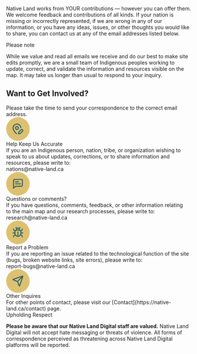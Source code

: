 Native Land works from YOUR contributions — however you can offer them. We welcome feedback and contributions of all kinds. If your nation is missing or incorrectly represented, if we are wrong in any of our information, or you have any ideas, issues, or other thoughts you would like to share, you can contact us at any of the email addresses listed below.

<div class="border-l-4 nld-border-brown-500 nld-bg-brown-50 p-4 mt-4">
  <div class="uppercase nld-text-brown-500 nld-font-jost nld-font-h5">Please note</div>

  While we value and read all emails we receive and do our best to make site edits promptly, we are a small team of Indigenous peoples working to update, correct, and validate the information and resources visible on the map. It may take us longer than usual to respond to your inquiry. 
</div>

## Want to Get Involved?

<div class="mt-4 nld-text-lg nld-text-teal-500">Please take the time to send your correspondence to the correct email address.</div>

<div className="grid grid-cols-2 gap-4 mt-8 text-center">
  <div className="nld-bg-grey-50 p-4 mt-4 rounded-xl border nld-border-teal-100">
    <svg className="m-auto -mt-12" width="64" height="64" viewBox="0 0 64 64" fill="none" xmlns="http://www.w3.org/2000/svg">
      <rect width="64" height="64" rx="32" fill="#DEC170"/>
      <path fill-rule="evenodd" clip-rule="evenodd" d="M42.501 32.0006C43.6057 32.0006 44.6651 32.4396 45.4463 33.2207C46.2273 34.0018 46.6663 35.0614 46.6663 36.166C46.6662 37.2705 46.2273 38.3303 45.4463 39.1113L40.0947 44.4577C39.6197 44.9324 39.0324 45.2798 38.3877 45.4681L34.5609 46.5853C34.2169 46.6855 33.852 46.6911 33.5049 46.6022C33.1577 46.5132 32.8404 46.3322 32.5869 46.0788C32.3335 45.8254 32.1525 45.5079 32.0635 45.1608C31.9747 44.8138 31.9802 44.4487 32.0804 44.1048L33.1976 40.278L33.2757 40.0384C33.475 39.4876 33.7924 38.9852 34.208 38.5696L39.5557 33.2207C40.3368 32.4396 41.3963 32.0007 42.501 32.0006ZM42.501 34.6673C42.1529 34.6673 41.8172 34.7883 41.5505 35.0071L41.4411 35.1061L36.0947 40.4551C35.9364 40.6134 35.8203 40.8104 35.7575 41.0254L34.9814 43.6842L37.6416 42.9082C37.8559 42.8454 38.0513 42.73 38.2093 42.5723L43.5609 37.2259L43.6598 37.1165C43.8785 36.8498 43.9996 36.5139 43.9997 36.166C43.9996 35.7686 43.8418 35.3871 43.5609 35.1061C43.2798 34.8251 42.8985 34.6673 42.501 34.6673Z" fill="#29646F"/>
      <path d="M28.8109 17.3405C31.9009 17.2059 34.9237 18.2691 37.2484 20.3092C39.5731 22.3495 41.0198 25.2095 41.2874 28.291C41.3507 29.0243 40.8085 29.6699 40.0752 29.7337C39.3417 29.7974 38.6951 29.2548 38.6312 28.5215C38.4231 26.1249 37.2972 23.9013 35.4893 22.3144C33.6811 20.7276 31.3302 19.8998 28.9268 20.0045C26.5233 20.1093 24.2528 21.1375 22.5895 22.8756C20.9265 24.6137 19.9987 26.9272 19.9997 29.3327C19.9998 32.0317 21.4264 34.9352 23.3577 37.5853C25.2643 40.2011 27.5278 42.3899 28.9163 43.6295C29.4655 44.12 29.5135 44.9631 29.0231 45.5124C28.5633 46.027 27.794 46.1018 27.2471 45.7051L27.1416 45.6191L26.5518 45.084C25.0841 43.7272 23.0077 41.6333 21.2028 39.1569C19.2286 36.4481 17.4478 33.1045 17.3382 29.6673L17.333 29.334C17.3317 26.2411 18.5242 23.2665 20.6624 21.0319C22.8009 18.7971 25.7207 17.4752 28.8109 17.3405Z" fill="#29646F"/>
      <path fill-rule="evenodd" clip-rule="evenodd" d="M29.333 24.0006C32.2785 24.0006 34.6663 26.3885 34.6663 29.334C34.6662 32.2793 32.2784 34.6673 29.333 34.6673C26.3876 34.6673 23.9999 32.2793 23.9997 29.334C23.9997 26.3885 26.3875 24.0006 29.333 24.0006ZM29.333 26.6673C27.8602 26.6673 26.6663 27.8612 26.6663 29.334C26.6665 30.8066 27.8604 32.0006 29.333 32.0006C30.8057 32.0006 31.9995 30.8066 31.9997 29.334C31.9997 27.8612 30.8058 26.6673 29.333 26.6673Z" fill="#29646F"/>
    </svg>
    <div className="nld-font-h5 uppercase nld-text-teal-500 ml-2.5 nld-font-jost mb-4">Help Keep Us Accurate</div>
    If you are an Indigenous person, nation, tribe, or organization wishing to speak to us about updates, corrections, or to share information and resources, please write to:
    <div className="nld-text-teal-500 font-semibold mt-4">nations@native-land.ca</div>
  </div>
  <div className="nld-bg-grey-50 p-4 mt-4 rounded-xl border nld-border-teal-100">
    <svg className="m-auto -mt-12" width="64" height="64" viewBox="0 0 64 64" fill="none" xmlns="http://www.w3.org/2000/svg">
      <rect width="64" height="64" rx="32" fill="#DEC170"/>
      <path d="M38.667 30.667C39.4034 30.667 40.0003 31.2639 40.0003 32.0003C40.0003 32.7367 39.4034 33.3337 38.667 33.3337H25.3337C24.5973 33.3337 24.0003 32.7367 24.0003 32.0003C24.0003 31.2639 24.5973 30.667 25.3337 30.667H38.667Z" fill="#29646F"/>
      <path d="M33.3337 25.3337C34.07 25.3337 34.667 25.9306 34.667 26.667C34.667 27.4034 34.07 28.0003 33.3337 28.0003H25.3337C24.5973 28.0003 24.0003 27.4034 24.0003 26.667C24.0003 25.9306 24.5973 25.3337 25.3337 25.3337H33.3337Z" fill="#29646F"/>
      <path fill-rule="evenodd" clip-rule="evenodd" d="M41.3337 18.667C42.3945 18.667 43.4116 19.0887 44.1618 19.8389C44.9119 20.589 45.3337 21.6061 45.3337 22.667V36.0003C45.3337 37.0612 44.9119 38.0783 44.1618 38.8285C43.4116 39.5786 42.3945 40.0003 41.3337 40.0003H25.8857L20.943 44.943C20.5617 45.3244 19.9881 45.4385 19.4899 45.2321C18.9918 45.0257 18.667 44.5395 18.667 44.0003V22.667C18.667 21.6061 19.0887 20.589 19.8389 19.8389C20.589 19.0887 21.6061 18.667 22.667 18.667H41.3337ZM22.667 21.3337C22.3134 21.3337 21.9743 21.4742 21.7243 21.7243C21.4742 21.9743 21.3337 22.3134 21.3337 22.667V40.7816L24.391 37.7243L24.4886 37.6357C24.7259 37.4413 25.0242 37.3337 25.3337 37.3337H41.3337C41.6873 37.3337 42.0263 37.1931 42.2764 36.943C42.5264 36.693 42.667 36.3539 42.667 36.0003V22.667C42.667 22.3134 42.5264 21.9743 42.2764 21.7243C42.0263 21.4742 41.6873 21.3337 41.3337 21.3337H22.667Z" fill="#29646F"/>
    </svg>
    <div className="nld-font-h5 uppercase nld-text-teal-500 ml-2.5 nld-font-jost mb-4">Questions or comments?</div>
    If you have questions, comments, feedback, or other information relating to the main map and our research processes, please write to:
    <div className="nld-text-teal-500 font-semibold mt-4">research@native-land.ca</div>
  </div>
  <div className="nld-bg-grey-50 p-4 mt-8 rounded-xl border nld-border-teal-100">
    <svg className="m-auto -mt-12" width="64" height="64" viewBox="0 0 64 64" fill="none" xmlns="http://www.w3.org/2000/svg">
      <rect width="64" height="64" rx="32" fill="#DEC170"/>
      <path fill-rule="evenodd" clip-rule="evenodd" d="M36.3903 17.7245C36.911 17.2038 37.755 17.2039 38.2757 17.7245C38.7962 18.2452 38.7964 19.0893 38.2757 19.6099L36.5973 21.287C36.7535 21.552 36.8884 21.8297 36.9971 22.119C37.2434 22.7752 37.3564 23.4736 37.333 24.1737V24.5591C38.0891 24.8894 38.7851 25.3589 39.3799 25.9537C39.5585 26.1323 39.7254 26.3205 39.8812 26.5162C41.4074 26.0173 42.6272 24.5072 42.6273 22.6672C42.6273 21.9308 43.2242 21.3339 43.9606 21.3339C44.6968 21.3341 45.2939 21.931 45.2939 22.6672C45.2939 25.5196 43.5128 27.9449 41.0947 28.9107C41.25 29.4784 41.333 30.0683 41.333 30.6672V32.0006H45.333C46.0694 32.0006 46.6663 32.5975 46.6663 33.3339C46.6663 34.0702 46.0694 34.6672 45.333 34.6672H41.333L41.3213 35.1464C41.276 36.0324 41.1016 36.8854 40.8239 37.6907C43.4416 38.6028 45.333 41.1294 45.333 44.0005C45.333 44.7369 44.736 45.3339 43.9997 45.3339C43.2636 45.3336 42.6664 44.7367 42.6663 44.0005C42.6663 42.1476 41.3257 40.5197 39.5752 40.0995C37.8775 42.4572 35.1124 44.0005 31.9997 44.0005C28.8877 44.0005 26.122 42.4588 24.4242 40.1021C22.6741 40.5226 21.3331 42.148 21.333 44.0005C21.333 44.7369 20.7361 45.3339 19.9997 45.3339C19.2633 45.3339 18.6663 44.7369 18.6663 44.0005C18.6664 41.1301 20.5573 38.6035 23.1742 37.6907C22.8966 36.8856 22.7234 36.0323 22.6781 35.1464L22.6663 34.6672H18.6663C17.93 34.6672 17.3331 34.0702 17.333 33.3339C17.333 32.5975 17.93 32.0006 18.6663 32.0006H22.6663V30.6672C22.6663 30.0712 22.747 29.4837 22.9007 28.9185C20.4558 27.9571 18.6664 25.5286 18.6663 22.6672C18.6663 21.9308 19.2633 21.3339 19.9997 21.3339C20.7361 21.3339 21.333 21.9308 21.333 22.6672C21.3331 24.5076 22.5552 26.023 24.1156 26.5188C24.272 26.322 24.44 26.1332 24.6195 25.9537C25.2142 25.3589 25.9103 24.8894 26.6663 24.5591V24.1737C26.6429 23.4737 26.7573 22.7752 27.0036 22.119C27.112 21.8304 27.2463 21.5528 27.402 21.2883L25.7236 19.6099C25.203 19.0892 25.203 18.2452 25.7236 17.7245C26.2443 17.2038 27.0884 17.2038 27.609 17.7245L29.2861 19.4016C29.4843 19.2845 29.6894 19.1787 29.902 19.0878C30.5649 18.8045 31.2788 18.6582 31.9997 18.6581C32.7206 18.6581 33.4344 18.8045 34.0973 19.0878C34.3096 19.1785 34.5152 19.2835 34.7132 19.4003L36.3903 17.7245ZM29.333 26.6672C28.2721 26.6672 27.255 27.0889 26.5049 27.8391C25.7548 28.5892 25.333 29.6064 25.333 30.6672V34.6672C25.3331 37.8745 27.6349 40.5741 30.6663 41.1972V30.6672C30.6663 29.9308 31.2633 29.3339 31.9997 29.3339C32.7361 29.3339 33.333 29.9308 33.333 30.6672V41.1972C36.3644 40.5741 38.6663 37.8745 38.6663 34.6672V30.6672C38.6663 29.6064 38.2446 28.5892 37.4945 27.8391C37.0034 27.348 36.3978 26.9978 35.7406 26.8144C35.718 26.8099 35.6962 26.803 35.6742 26.7974C35.474 26.7453 35.2697 26.7074 35.0622 26.6867L34.6663 26.6672H29.333ZM31.9997 21.3248C31.6391 21.3248 31.2818 21.3979 30.9502 21.5396C30.6612 21.6632 30.3984 21.8387 30.1702 22.0539C30.152 22.0745 30.1353 22.0967 30.1156 22.1164C30.0925 22.1395 30.0669 22.1592 30.0426 22.1802C29.8069 22.4345 29.6217 22.7317 29.4997 23.0565C29.3863 23.3585 29.3325 23.6786 29.333 24.0006H34.6663C34.6669 23.6785 34.6131 23.3585 34.4997 23.0565C34.3777 22.7318 34.1924 22.4357 33.9567 22.1815C33.9322 22.1604 33.907 22.1397 33.8838 22.1164C33.8626 22.0953 33.8434 22.0722 33.8239 22.05C33.5968 21.8369 33.3362 21.6623 33.0492 21.5396C32.7175 21.398 32.3603 21.3248 31.9997 21.3248Z" fill="#29646F"/>
    </svg>
    <div className="nld-font-h5 uppercase nld-text-teal-500 ml-2.5 nld-font-jost mb-4">Report a Problem</div>
    If you are reporting an issue related to the technological function of the site (bugs, broken website links, site errors), please write to:
    <div className="nld-text-teal-500 font-semibold mt-4">report-bugs@native-land.ca</div>
  </div>
  <div className="nld-bg-grey-50 p-4 mt-8 rounded-xl border nld-border-teal-100">
    <svg className="m-auto -mt-12" width="64" height="64" viewBox="0 0 64 64" fill="none" xmlns="http://www.w3.org/2000/svg">
      <rect width="64" height="64" rx="32" fill="#DEC170"/>
      <path fill-rule="evenodd" clip-rule="evenodd" d="M44.971 17.3522L45.1104 17.3782L45.2471 17.4134C45.5182 17.4944 45.769 17.6329 45.9828 17.8183L46.0869 17.9147L46.1833 18.0175C46.3685 18.2312 46.5059 18.4823 46.5869 18.7532L46.6234 18.8912L46.6494 19.0306C46.6969 19.349 46.6644 19.6746 46.5583 19.9798L46.5596 19.9811L37.8929 45.3144C37.7606 45.7 37.5132 46.038 37.1846 46.2793C36.8557 46.5206 36.4596 46.6554 36.0518 46.666C35.6441 46.6764 35.2428 46.5618 34.902 46.3378C34.5611 46.1136 34.2962 45.7895 34.1442 45.4108L29.9046 34.8365L29.8486 34.7142C29.7872 34.5972 29.7076 34.4906 29.6143 34.3964L29.6025 34.3847C29.4767 34.261 29.3276 34.1626 29.1637 34.097L18.5895 29.8561C18.211 29.7042 17.888 29.4402 17.6637 29.0996C17.4395 28.7586 17.3252 28.3565 17.3356 27.9485C17.3462 27.5408 17.481 27.1459 17.7223 26.817L17.8161 26.6972C18.0475 26.4277 18.3482 26.2245 18.6859 26.1087L44.0192 17.4407C44.3251 17.3341 44.6519 17.3044 44.971 17.3522ZM32.2744 33.61C32.3107 33.686 32.347 33.7621 32.3786 33.8405L32.3799 33.8431L35.9502 42.7506L42.6143 23.2714L32.2744 33.61ZM21.2484 28.0488L30.1533 31.6204C30.2324 31.6521 30.3109 31.688 30.3877 31.7246L40.7302 21.3834L21.2484 28.0488Z" fill="#29646F"/>
    </svg>
    <div className="nld-font-h5 uppercase nld-text-teal-500 ml-2.5 nld-font-jost mb-4">Other Inquires</div>
    For other points of contact, please visit our [Contact](https://native-land.ca/contact) page.
  </div>
</div>

<div class="border-l-4 nld-border-brown-500 nld-bg-brown-50 p-4 mt-8">
  <div class="uppercase nld-text-brown-500 nld-font-jost nld-font-h5">Upholding Respect</div>

  **Please be aware that our Native Land Digital staff are valued.** Native Land Digital will not accept hate messaging or threats of violence. All forms of correspondence perceived as threatening across Native Land Digital platforms will be reported.
</div>


